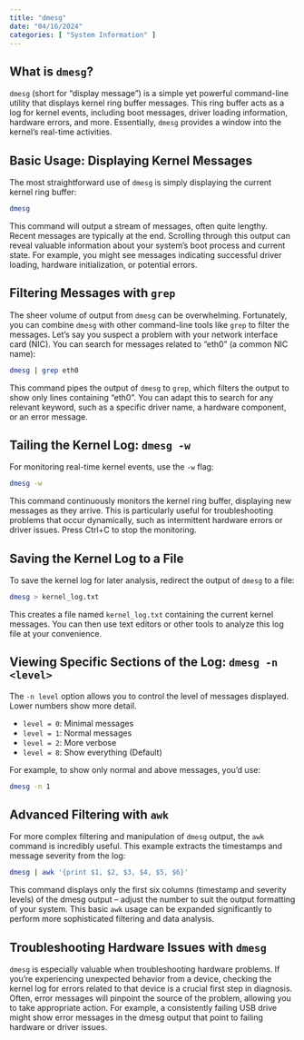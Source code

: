 ```yaml
---
title: "dmesg"
date: "04/16/2024"
categories: [ "System Information" ]
---
```

## What is `dmesg`?

`dmesg` (short for "display message") is a simple yet powerful command-line utility that displays kernel ring buffer messages.  This ring buffer acts as a log for kernel events, including boot messages, driver loading information, hardware errors, and more.  Essentially, `dmesg` provides a window into the kernel's real-time activities.


## Basic Usage: Displaying Kernel Messages

The most straightforward use of `dmesg` is simply displaying the current kernel ring buffer:

```bash
dmesg
```

This command will output a stream of messages, often quite lengthy.  Recent messages are typically at the end.  Scrolling through this output can reveal valuable information about your system's boot process and current state.  For example, you might see messages indicating successful driver loading, hardware initialization, or potential errors.


## Filtering Messages with `grep`

The sheer volume of output from `dmesg` can be overwhelming.  Fortunately, you can combine `dmesg` with other command-line tools like `grep` to filter the messages.  Let's say you suspect a problem with your network interface card (NIC). You can search for messages related to "eth0" (a common NIC name):

```bash
dmesg | grep eth0
```

This command pipes the output of `dmesg` to `grep`, which filters the output to show only lines containing "eth0".  You can adapt this to search for any relevant keyword, such as a specific driver name, a hardware component, or an error message.


## Tailing the Kernel Log: `dmesg -w`

For monitoring real-time kernel events, use the `-w` flag:

```bash
dmesg -w
```

This command continuously monitors the kernel ring buffer, displaying new messages as they arrive.  This is particularly useful for troubleshooting problems that occur dynamically, such as intermittent hardware errors or driver issues.  Press Ctrl+C to stop the monitoring.

## Saving the Kernel Log to a File

To save the kernel log for later analysis, redirect the output of `dmesg` to a file:

```bash
dmesg > kernel_log.txt
```

This creates a file named `kernel_log.txt` containing the current kernel messages.  You can then use text editors or other tools to analyze this log file at your convenience.


##  Viewing Specific Sections of the Log:  `dmesg -n <level>`


The `-n level` option allows you to control the level of messages displayed. Lower numbers show more detail.

* `level = 0`: Minimal messages
* `level = 1`: Normal messages
* `level = 2`: More verbose
* `level = 8`: Show everything (Default)


For example, to show only normal and above messages, you'd use:

```bash
dmesg -n 1
```

## Advanced Filtering with `awk`

For more complex filtering and manipulation of `dmesg` output, the `awk` command is incredibly useful.  This example extracts the timestamps and message severity from the log:

```bash
dmesg | awk '{print $1, $2, $3, $4, $5, $6}'
```

This command displays only the first six columns (timestamp and severity levels) of the dmesg output – adjust the number to suit the output formatting of your system.  This basic `awk` usage can be expanded significantly to perform more sophisticated filtering and data analysis.



##  Troubleshooting Hardware Issues with `dmesg`


`dmesg` is especially valuable when troubleshooting hardware problems. If you're experiencing unexpected behavior from a device, checking the kernel log for errors related to that device is a crucial first step in diagnosis.  Often, error messages will pinpoint the source of the problem, allowing you to take appropriate action. For example, a consistently failing USB drive might show error messages in the dmesg output that point to failing hardware or driver issues.

